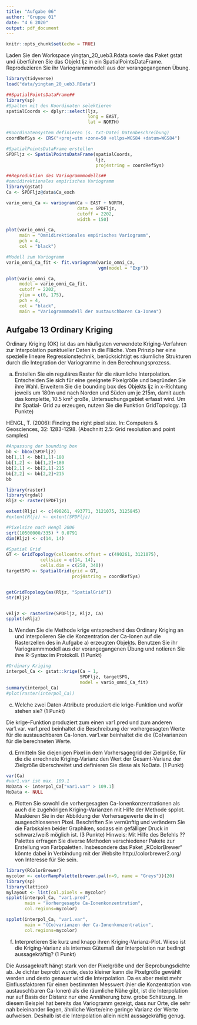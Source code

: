 ---
title: "Aufgabe 06"
author: "Gruppe 01"
date: "4 6 2020"
output: pdf_document
---

```{r setup, include=FALSE}
knitr::opts_chunk$set(echo = TRUE)
```

Laden Sie den Workspace yingtan_20_ueb3.Rdata sowie das Paket gstat und überführen Sie das Objekt ljz in ein SpatialPointsDataFrame. Reproduzieren Sie ihr Variogrammmodell aus der vorangegangenen Übung.
```{r}
library(tidyverse)
load("data/yingtan_20_ueb3.RData")

##SpatialPointsDataFrame##
library(sp)
#Spalten mit den Koordinaten selektieren
spatialCoords <- dplyr::select(ljz, 
                               long = EAST, 
                               lat = NORTH)

#Koordinatensystem definieren (s. txt-Datei Datenbeschreibung)
coordRefSys <- CRS("+proj=utm +zone=50 +ellps=WGS84 +datum=WGS84")

#SpatialPointsDataFrame erstellen
SPDFljz <- SpatialPointsDataFrame(spatialCoords, 
                                  ljz, 
                                  proj4string = coordRefSys)

##Reproduktion des Variogrammmodells##
#omnidirektionales empirisches Variogramm
library(gstat)
Ca <- SPDFljz@data$Ca_exch

vario_omni_Ca <- variogram(Ca ~ EAST + NORTH,
                           data = SPDFljz,
                           cutoff = 2202,
                           width = 150)

plot(vario_omni_Ca,
     main = "Omnidirektionales empirisches Variogramm",
     pch = 4,
     col = "black")

#Modell zum Variogramm
vario_omni_Ca_fit <- fit.variogram(vario_omni_Ca, 
                                   vgm(model = "Exp"))

plot(vario_omni_Ca,
     model = vario_omni_Ca_fit,
     cutoff = 2202,
     ylim = c(0, 175),
     pch = 4,
     col = "black",
     main = "Variogrammmodell der austauschbaren Ca-Ionen")
```

## Aufgabe 13 Ordinary Kriging

Ordinary Kriging (OK) ist das am häufigsten verwendete Kriging-Verfahren zur Interpolation punktueller Daten in die Fläche. Vom Prinzip her eine spezielle lineare Regressionstechnik, berücksichtigt es räumliche Strukturen durch die Integration der Variogramme in den Berechnungsprozess.

a) Erstellen Sie ein reguläres Raster für die räumliche Interpolation. Entscheiden Sie sich für eine geeignete Pixelgröße und begründen Sie ihre Wahl. Erweitern Sie die bounding box des Objekts ljz in x-Richtung jeweils um 180m und nach Norden und Süden um je 215m, damit auch das komplette, 10.5 km² große, Untersuchungsgebiet erfasst wird. Um ihr Spatial- Grid zu erzeugen, nutzen Sie die Funktion GridTopology. (3 Punkte)

HENGL, T. (2006): Finding the right pixel size. In: Computers & Geosciences, 32: 1283-1298. (Abschnitt 2.5: Grid resolution and point samples)
```{r Aufgabe 13a}
#Anpassung der bounding box
bb <- bbox(SPDFljz)
bb[1,1] <- bb[1,1]-180
bb[1,2] <- bb[1,2]+180
bb[2,1] <- bb[2,1]-215
bb[2,2] <- bb[2,2]+215
bb

library(raster)
library(rgdal)
Rljz <- raster(SPDFljz)

extent(Rljz) <- c(490261, 493771, 3121075, 3125845)
#extent(Rljz) <- extent(SPDFljz)

#Pixelsize nach Hengl 2006
sqrt(10500000/335) * 0.0791
dim(Rljz) <- c(14, 14) 

#Spatial Grid
GT <- GridTopology(cellcentre.offset = c(490261, 3121075),
             cellsize = c(14, 14),
             cells.dim = c(250, 340))
targetSPG <- SpatialGrid(grid = GT,
                         proj4string = coordRefSys)


getGridTopology(as(Rljz, "SpatialGrid"))
str(Rljz)


vRljz <- rasterize(SPDFljz, Rljz, Ca)
spplot(vRljz)            
```

b) Wenden Sie die Methode krige entsprechend des Ordinary Kriging an und interpolieren Sie die Konzentration der Ca-Ionen auf die Rasterzellen des in Aufgabe a) erzeugten Objekts. Benutzen Sie ihr Variogrammmodell aus der vorangegangenen Übung und notieren Sie ihre R-Syntax im Protokoll. (1 Punkt)
```{r Aufgabe 13b}
#Ordinary Kriging
interpol_Ca <- gstat::krige(Ca ~ 1, 
                            SPDFljz, targetSPG, 
                            model = vario_omni_Ca_fit)
summary(interpol_Ca)
#plot(raster(interpol_Ca))
```

c) Welche zwei Daten-Attribute produziert die krige-Funktion und wofür stehen sie? (1 Punkt)

Die krige-Funktion produziert zum einen var1.pred und zum anderen var1.var. var1.pred beinhaltet die Beschreibung der vorhergesagten Werte für die austauschbaren Ca-Ionen. var1.var beinhaltet die die (Co)varianzen für die berechneten Werte.

d) Ermitteln Sie diejenigen Pixel in dem Vorhersagegrid der Zielgröße, für die die errechnete Kriging-Varianz den Wert der Gesamt-Varianz der Zielgröße überschreitet und definieren Sie diese als NoData. (1 Punkt)
```{r Aufgabe 13d}
var(Ca)
#var1.var ist max. 109.1
NoData <- interpol_Ca["var1.var" > 109.1]
NoData <- NULL
```

e) Plotten Sie sowohl die vorhergesagten Ca-Ionenkonzentrationen als auch die zugehörigen Kriging-Varianzen mit Hilfe der Methode spplot. Maskieren Sie in der Abbildung der Vorhersagewerte die in d) ausgeschlossenen Pixel. Beschriften Sie vernünftig und verändern Sie die Farbskalen beider Graphiken, sodass ein gefälliger Druck in schwarz/weiß möglich ist. (3 Punkte)
Hinweis: Mit Hilfe des Befehls ??Palettes erfragen Sie diverse Methoden verschiedener Pakete zur Erstellung von Farbpaletten. Insbesondere das Paket „RColorBrewer“ könnte dabei in Verbindung mit der Website http://colorbrewer2.org/ von Interesse für Sie sein.
```{r Aufgabe 13 e}
library(RColorBrewer)
mycolor <- colorRampPalette(brewer.pal(n=9, name = "Greys"))(20)
library(sp)
library(lattice)
mylayout <- list(col.pixels = mycolor)
spplot(interpol_Ca, "var1.pred",
       main = "Vorhergesagte Ca-Ionenkonzentration",
       col.regions=mycolor)

spplot(interpol_Ca, "var1.var",
       main = "(Co)varianzen der Ca-Ionenkonzentration",
       col.regions=mycolor)

```

f) Interpretieren Sie kurz und knapp ihren Kriging-Varianz-Plot. Wieso ist
die Kriging-Varianz als internes Gütemaß der Interpolation nur bedingt aussagekräftig?
(1 Punkt)

Die Aussagekraft hängt stark von der Pixelgröße und der Beprobungsdichte ab. Je dichter beprobt wurde, desto kleiner kann die Pixelgröße gewählt werden und desto genauer wird die Interpolation. Da es aber meist mehr Einflussfaktoren für einen bestimmten Messwert (hier die Konzentration von austauschbaren Ca-Ionen) als die räumliche Nähe gibt, ist die Interpolation nur auf Basis der Distanz nur eine Annäherung bzw. grobe Schätzung. In diesem Beispiel hat bereits das Variogramm gezeigt, dass nur Orte, die sehr nah beieinander liegen, ähnliche Werte/eine geringe Varianz der Werte aufweisen. Deshalb ist die Interpolation allein nicht aussagekräftig genug.